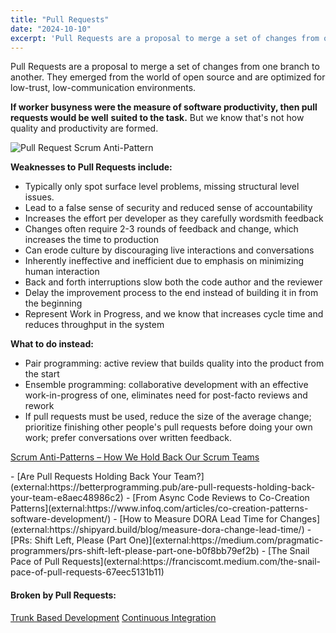 ```yaml
---
title: "Pull Requests"
date: "2024-10-10"
excerpt: 'Pull Requests are a proposal to merge a set of changes from one branch to another. They'
---
```


Pull Requests are a proposal to merge a set of changes from one branch to another. They emerged from the world of open source and are optimized for low-trust, low-communication environments.

__If worker busyness were the measure of software productivity, then pull requests would be well__ __suited to the task.__ But we know that's not how quality and productivity are formed.

![Pull Request Scrum Anti-Pattern](src/content/glossary/pull-requests/images/Pull-Request-Anti-Pattern.jpg)

****Weaknesses to Pull Requests include:****

- Typically only spot surface level problems, missing structural level issues.
- Lead to a false sense of security and reduced sense of accountability
- Increases the effort per developer as they carefully wordsmith feedback
- Changes often require 2-3 rounds of feedback and change, which increases the time to production
- Can erode culture by discouraging live interactions and conversations
- Inherently ineffective and inefficient due to emphasis on minimizing human interaction
- Back and forth interruptions slow both the code author and the reviewer
- Delay the improvement process to the end instead of building it in from the beginning
- Represent Work in Progress, and we know that increases cycle time and reduces throughput in the system

****What to do instead:****

- Pair programming: active review that builds quality into the product from the start
- Ensemble programming: collaborative development with an effective work-in-progress of one, eliminates need for post-facto reviews and rework
- If pull requests must be used, reduce the size of the average change; prioritize finishing other people's pull requests before doing your own work; prefer conversations over written feedback.

[Scrum Anti-Patterns – How We Hold Back Our Scrum Teams](/blog/scrum-anti-patterns)

<HighlightBox heading="Resource Links" variant="resourceLinks">
- [Are Pull Requests Holding Back Your Team?](external:https://betterprogramming.pub/are-pull-requests-holding-back-your-team-e8aec48986c2)
- [From Async Code Reviews to Co-Creation Patterns](external:https://www.infoq.com/articles/co-creation-patterns-software-development/)
- [How to Measure DORA Lead Time for Changes](external:https://shipyard.build/blog/measure-dora-change-lead-time/)
- [PRs: Shift Left, Please (Part One)](external:https://medium.com/pragmatic-programmers/prs-shift-left-please-part-one-b0f8bb79ef2b)
- [The Snail Pace of Pull Requests](external:https://franciscomt.medium.com/the-snail-pace-of-pull-requests-67eec5131b11)

#### Broken by Pull Requests:

[Trunk Based Development]((/glossary/branching-strategies))
[Continuous Integration](/glossary/continuous-integration)
</HighlightBox>
